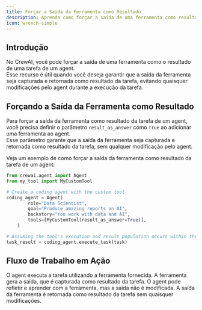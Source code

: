```yaml
---
title: Forçar a Saída da Ferramenta como Resultado
description: Aprenda como forçar a saída de uma ferramenta como resultado em uma tarefa de Agent no CrewAI.
icon: wrench-simple
---
```


## Introdução

No CrewAI, você pode forçar a saída de uma ferramenta como o resultado de uma tarefa de um agent.  
Esse recurso é útil quando você deseja garantir que a saída da ferramenta seja capturada e retornada como resultado da tarefa, evitando quaisquer modificações pelo agent durante a execução da tarefa.

## Forçando a Saída da Ferramenta como Resultado

Para forçar a saída da ferramenta como resultado da tarefa de um agent, você precisa definir o parâmetro `result_as_answer` como `True` ao adicionar uma ferramenta ao agent.  
Esse parâmetro garante que a saída da ferramenta seja capturada e retornada como resultado da tarefa, sem qualquer modificação pelo agent.

Veja um exemplo de como forçar a saída da ferramenta como resultado da tarefa de um agent:

```python Code
from crewai.agent import Agent
from my_tool import MyCustomTool

# Create a coding agent with the custom tool
coding_agent = Agent(
        role="Data Scientist",
        goal="Produce amazing reports on AI",
        backstory="You work with data and AI",
        tools=[MyCustomTool(result_as_answer=True)],
    )

# Assuming the tool's execution and result population occurs within the system
task_result = coding_agent.execute_task(task)
```

## Fluxo de Trabalho em Ação

<Steps>
   <Step title="Execução da Tarefa">
      O agent executa a tarefa utilizando a ferramenta fornecida.
   </Step>
   <Step title="Saída da Ferramenta">
      A ferramenta gera a saída, que é capturada como resultado da tarefa.
   </Step>
   <Step title="Interação do Agent">
      O agent pode refletir e aprender com a ferramenta, mas a saída não é modificada.
   </Step>
   <Step title="Retorno do Resultado">
      A saída da ferramenta é retornada como resultado da tarefa sem quaisquer modificações.
   </Step>
</Steps>